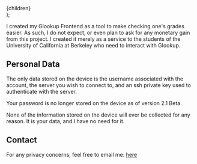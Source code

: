
  <Article pageTitle='Glookup Frontend Privacy Policy'>{children}</Article>
);

I created my Glookup Frontend as a tool to make checking one's grades easier. As such, I do not
expect, or even plan to ask for any monetary gain from this project. I created it merely as a
service to the students of the University of California at Berkeley who need to interact with
Glookup.

## Personal Data

The only data stored on the device is the username associated with the account, the server you wish
to connect to, and an ssh private key used to authenticate with the server.

Your password is no longer stored on the device as of version 2.1 Beta.

None of the information stored on the device will ever be collected for any reason. It is your data,
and I have no need for it.

## Contact

For any privacy concerns, feel free to email me: <a href="mailto:app+glookup@zmbush.com">here</a>
